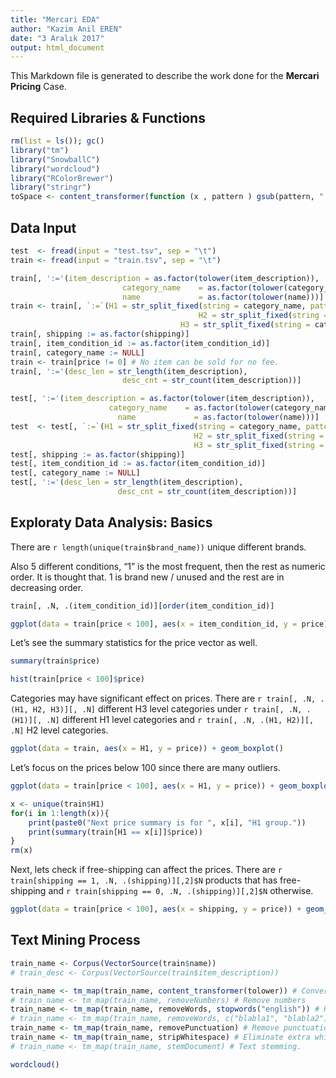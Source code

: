 ```yaml
---
title: "Mercari EDA"
author: "Kazim Anil EREN"
date: "3 Aralık 2017"
output: html_document
---
```

This Markdown file is generated to describe the work done for the **Mercari Pricing** Case.

## Required Libraries & Functions

```r
rm(list = ls()); gc()
library("tm")
library("SnowballC")
library("wordcloud")
library("RColorBrewer")
library("stringr")
toSpace <- content_transformer(function (x , pattern ) gsub(pattern, " ", x))
```

## Data Input

```r
test  <- fread(input = "test.tsv", sep = "\t")
train <- fread(input = "train.tsv", sep = "\t")

train[, ':='(item_description = as.factor(tolower(item_description)),
						 category_name    = as.factor(tolower(category_name)),
						 name             = as.factor(tolower(name)))]
train <- train[, `:=`(H1 = str_split_fixed(string = category_name, pattern = "/", n = 3)[,1],
			 							  H2 = str_split_fixed(string = category_name, pattern = "/", n = 3)[,2],
			  						  H3 = str_split_fixed(string = category_name, pattern = "/", n = 3)[,3])]
train[, shipping := as.factor(shipping)]
train[, item_condition_id := as.factor(item_condition_id)]
train[, category_name := NULL]
train <- train[price != 0] # No item can be sold for no fee.
train[, ':='(desc_len = str_length(item_description),
						 desc_cnt = str_count(item_description))]

test[, ':='(item_description = as.factor(tolower(item_description)),
		 			  category_name    = as.factor(tolower(category_name)),
						name             = as.factor(tolower(name)))]
test  <- test[, `:=`(H1 = str_split_fixed(string = category_name, pattern = "/", n = 3)[,1],
										 H2 = str_split_fixed(string = category_name, pattern = "/", n = 3)[,2],
										 H3 = str_split_fixed(string = category_name, pattern = "/", n = 3)[,3])]
test[, shipping := as.factor(shipping)]
test[, item_condition_id := as.factor(item_condition_id)]
test[, category_name := NULL]
test[, ':='(desc_len = str_length(item_description),
						desc_cnt = str_count(item_description))]
```

## Exploraty Data Analysis: Basics

There are `r length(unique(train$brand_name))` unique different brands.

Also 5 different conditions, "1" is the most frequent, then the rest as numeric order. It is thought that. 1 is brand new / unused and the rest are in decreasing order.
```r
train[, .N, .(item_condition_id)][order(item_condition_id)]
```

```r
ggplot(data = train[price < 100], aes(x = item_condition_id, y = price)) + geom_boxplot()
```

Let's see the summary statistics for the price vector as well.
```r
summary(train$price)
```

```r
hist(train[price < 100]$price)
```

Categories may have significant effect on prices. There are `r train[, .N, .(H1, H2, H3)][, .N]` different H3 level categories under `r train[, .N, .(H1)][, .N]` different H1 level categories and `r train[, .N, .(H1, H2)][, .N]` H2 level categories.
```r
ggplot(data = train, aes(x = H1, y = price)) + geom_boxplot()
```

Let's focus on the prices below 100 since there are many outliers.
```r
ggplot(data = train[price < 100], aes(x = H1, y = price)) + geom_boxplot()
```

```r
x <- unique(train$H1)
for(i in 1:length(x)){
	print(paste0("Next price summary is for ", x[i], "H1 group."))
	print(summary(train[H1 == x[i]]$price))
}
rm(x)
```


Next, lets check if free-shipping can affect the prices. There are `r train[shipping == 1, .N, .(shipping)][,2]$N` products that has free-shipping and `r train[shipping == 0, .N, .(shipping)][,2]$N` otherwise.

```r
ggplot(data = train[price < 100], aes(x = shipping, y = price)) + geom_boxplot()
```

## Text Mining Process

```r
train_name <- Corpus(VectorSource(train$name))
# train_desc <- Corpus(VectorSource(train$item_description))

train_name <- tm_map(train_name, content_transformer(tolower)) # Convert the text to lower case
# train_name <- tm_map(train_name, removeNumbers) # Remove numbers
train_name <- tm_map(train_name, removeWords, stopwords("english")) # Remove english common stopwords
# train_name <- tm_map(train_name, removeWords, c("blabla1", "blabla2")) # Remove your own stop word: specify your stopwords as a character vector
train_name <- tm_map(train_name, removePunctuation) # Remove punctuations
train_name <- tm_map(train_name, stripWhitespace) # Eliminate extra white spaces
# train_name <- tm_map(train_name, stemDocument) # Text stemming. 
```


```r
wordcloud()
```
